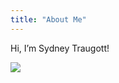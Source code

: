 ```yaml
---
title: "About Me"
---
```


Hi, I'm Sydney Traugott!

![](C:\Users\Sydney\Downloads\20220428_175435.jpg)
